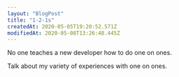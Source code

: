 ```yaml
---
layout: "BlogPost"
title: "1-2-1s"
createdAt: 2020-05-05T19:20:52.571Z
modifiedAt: 2020-05-08T13:26:48.445Z
---
```


No one teaches a new developer how to do one on ones.

Talk about my variety of experiences with one on ones.
